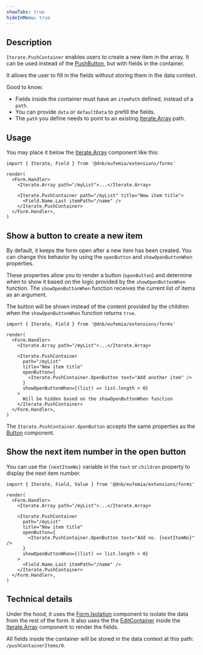 ```yaml
---
showTabs: true
hideInMenu: true
---
```


## Description

`Iterate.PushContainer` enables users to create a new item in the array. It can be used instead of the [PushButton](/uilib/extensions/forms/Iterate/PushButton/), but with fields in the container.

It allows the user to fill in the fields without storing them in the data context.

Good to know:

- Fields inside the container must have an `itemPath` defined, instead of a `path`.
- You can provide `data` or `defaultData` to prefill the fields.
- The `path` you define needs to point to an existing [Iterate.Array](/uilib/extensions/forms/Iterate/Array/) path.

## Usage

You may place it below the [Iterate.Array](/uilib/extensions/forms/Iterate/Array/) component like this:

```tsx
import { Iterate, Field } from '@dnb/eufemia/extensions/forms'

render(
  <Form.Handler>
    <Iterate.Array path="/myList">...</Iterate.Array>

    <Iterate.PushContainer path="/myList" title="New item title">
      <Field.Name.Last itemPath="/name" />
    </Iterate.PushContainer>
  </Form.Handler>,
)
```

## Show a button to create a new item

By default, it keeps the form open after a new item has been created. You can change this behavior by using the `openButton` and `showOpenButtonWhen` properties.

These properties allow you to render a button (`openButton`) and determine when to show it based on the logic provided by the `showOpenButtonWhen` function. The `showOpenButtonWhen` function receives the current list of items as an argument.

The button will be shown instead of the content provided by the children when the `showOpenButtonWhen` function returns `true`.

```tsx
import { Iterate, Field } from '@dnb/eufemia/extensions/forms'

render(
  <Form.Handler>
    <Iterate.Array path="/myList">...</Iterate.Array>

    <Iterate.PushContainer
      path="/myList"
      title="New item title"
      openButton={
        <Iterate.PushContainer.OpenButton text="Add another item" />
      }
      showOpenButtonWhen={(list) => list.length > 0}
    >
      Will be hidden based on the showOpenButtonWhen function
    </Iterate.PushContainer>
  </Form.Handler>,
)
```

The `Iterate.PushContainer.OpenButton` accepts the same properties as the [Button](/uilib/components/button/) component.

## Show the next item number in the open button

You can use the `{nextItemNo}` variable in the `text` or `children` property to display the next item number.

```tsx
import { Iterate, Field, Value } from '@dnb/eufemia/extensions/forms'

render(
  <Form.Handler>
    <Iterate.Array path="/myList">...</Iterate.Array>

    <Iterate.PushContainer
      path="/myList"
      title="New item title"
      openButton={
        <Iterate.PushContainer.OpenButton text="Add no. {nextItemNo}" />
      }
      showOpenButtonWhen={(list) => list.length > 0}
    >
      <Field.Name.Last itemPath="/name" />
    </Iterate.PushContainer>
  </Form.Handler>,
)
```

## Technical details

Under the hood, it uses the [Form.Isolation](/uilib/extensions/forms/Form/Isolation/) component to isolate the data from the rest of the form. It also uses the the [EditContainer](/uilib/extensions/forms/Iterate/EditContainer/) inside the [Iterate.Array](/uilib/extensions/forms/Iterate/Array/) component to render the fields.

All fields inside the container will be stored in the data context at this path: `/pushContainerItems/0`.
